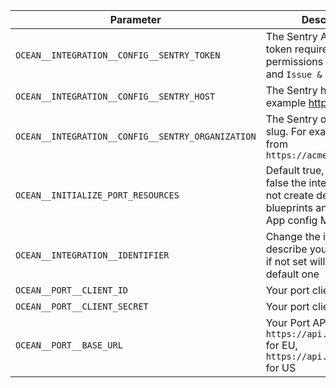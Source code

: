 | Parameter                                         | Description                                                                                                        | Required |
| ------------------------------------------------- | ------------------------------------------------------------------------------------------------------------------ | -------- |
| `OCEAN__INTEGRATION__CONFIG__SENTRY_TOKEN`        | The Sentry API [token](https://docs.sentry.io/api/guides/create-auth-token/). The token requires `read` permissions for `Projects` and `Issue & Event`                                                                                               | ✅       |
| `OCEAN__INTEGRATION__CONFIG__SENTRY_HOST`         | The Sentry host. For example https://sentry.io                                                                     | ✅       |
| `OCEAN__INTEGRATION__CONFIG__SENTRY_ORGANIZATION` | The Sentry organization slug. For example `acme` from `https://acme.sentry.io`                                                                                       | ✅       |
| `OCEAN__INITIALIZE_PORT_RESOURCES`                | Default true, When set to false the integration will not create default blueprints and the port App config Mapping | ❌       |
| `OCEAN__INTEGRATION__IDENTIFIER`                  | Change the identifier to describe your integration, if not set will use the default one                            | ❌       |
| `OCEAN__PORT__CLIENT_ID`                          | Your port client id                                                                                                | ✅       |
| `OCEAN__PORT__CLIENT_SECRET`                      | Your port client secret                                                                                            | ✅       |
| `OCEAN__PORT__BASE_URL`                     | Your Port API URL - `https://api.getport.io` for EU, `https://api.us.getport.io` for US                                  | ✅       |
